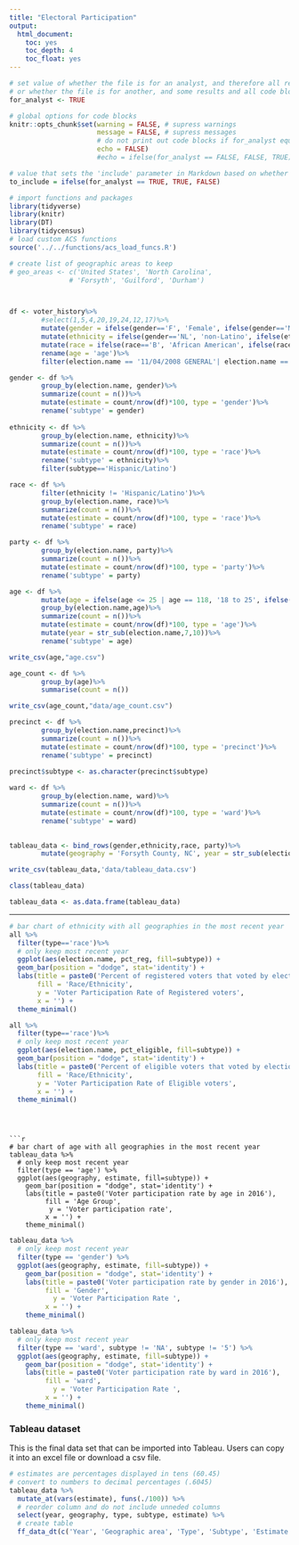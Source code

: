 ```yaml
---
title: "Electoral Participation"
output:
  html_document:
    toc: yes
    toc_depth: 4
    toc_float: yes
---
```


```r
# set value of whether the file is for an analyst, and therefore all resutls and code blocks are needed,
# or whether the file is for another, and some results and all code blocks are hidden
for_analyst <- TRUE

# global options for code blocks
knitr::opts_chunk$set(warning = FALSE, # supress warnings
                      message = FALSE, # supress messages
                      # do not print out code blocks if for_analyst equals FALSE
                      echo = FALSE)
                      #echo = ifelse(for_analyst == FALSE, FALSE, TRUE))

# value that sets the 'include' parameter in Markdown based on whether the document is for the analyst
to_include = ifelse(for_analyst == TRUE, TRUE, FALSE)
```

```r
# import functions and packages
library(tidyverse)
library(knitr)
library(DT)
library(tidycensus)
# load custom ACS functions
source('../../functions/acs_load_funcs.R')
```


```r
# create list of geographic areas to keep
# geo_areas <- c('United States', 'North Carolina', 
               # 'Forsyth', 'Guilford', 'Durham')



df <- voter_history%>%
        #select(1,5,4,20,19,24,12,17)%>%
        mutate(gender = ifelse(gender=='F', 'Female', ifelse(gender=='M', 'Male','Unspecified')))%>%
        mutate(ethnicity = ifelse(gender=='NL', 'non-Latino', ifelse(ethnicity=='HL', 'Hispanic/Latino','Unspecified')))%>%
        mutate(race = ifelse(race=='B', 'African American', ifelse(race=='W', 'White, non_Hispanic', ifelse(race=='I', 'American Indian', ifelse(race=='M', 'Multi Racial', ifelse(race=='O', 'Other', ifelse(race=='A', 'Asian', 'Unspecified')))))))%>%
        rename(age = 'age')%>%
        filter(election.name == '11/04/2008 GENERAL'| election.name =='05/04/2010 PRIMARY' | election.name == '11/02/2010 GENERAL'|election.name == '05/08/2012 PRIMARY'|election.name == '11/06/2012 GENERAL'| election.name == '05/06/2014 PRIMARY'| election.name == '11/04/2014 GENERAL'|election.name == '03/15/2016 PRIMARY'|election.name == '11/08/2016 GENERAL')

gender <- df %>%
        group_by(election.name, gender)%>%
        summarize(count = n())%>%
        mutate(estimate = count/nrow(df)*100, type = 'gender')%>%
        rename('subtype' = gender)
        
ethnicity <- df %>%
        group_by(election.name, ethnicity)%>%
        summarize(count = n())%>%
        mutate(estimate = count/nrow(df)*100, type = 'race')%>%
        rename('subtype' = ethnicity)%>%
        filter(subtype=='Hispanic/Latino')

race <- df %>%
        filter(ethnicity != 'Hispanic/Latino')%>%
        group_by(election.name, race)%>%
        summarize(count = n())%>%
        mutate(estimate = count/nrow(df)*100, type = 'race')%>%
        rename('subtype' = race)

party <- df %>%
        group_by(election.name, party)%>%
        summarize(count = n())%>%
        mutate(estimate = count/nrow(df)*100, type = 'party')%>%
        rename('subtype' = party)

age <- df %>%
        mutate(age = ifelse(age <= 25 | age == 118, '18 to 25', ifelse(age > 25 & age <= 29, '26 to 29', ifelse(age > 29 & age <= 39, '30 to 39', ifelse((age > 39 & age <= 49), '40 to 49', ifelse(age > 49 & age <= 64, '50 to 64', ifelse(age > 64 & age <= 84, '65 to 84', ifelse(age > 84 & age <= 99, '85 to 99', 'NA' ))))))))%>%
        group_by(election.name,age)%>%
        summarize(count = n())%>%
        mutate(estimate = count/nrow(df)*100, type = 'age')%>%
        mutate(year = str_sub(election.name,7,10))%>%
        rename('subtype' = age)

write_csv(age,"age.csv")

age_count <- df %>%
        group_by(age)%>%
        summarise(count = n())

write_csv(age_count,"data/age_count.csv")

precinct <- df %>%
        group_by(election.name,precinct)%>%
        summarize(count = n())%>%
        mutate(estimate = count/nrow(df)*100, type = 'precinct')%>%
        rename('subtype' = precinct)
        
precinct$subtype <- as.character(precinct$subtype)

ward <- df %>%
        group_by(election.name, ward)%>%
        summarize(count = n())%>%
        mutate(estimate = count/nrow(df)*100, type = 'ward')%>%
        rename('subtype' = ward)
                                                                                              

tableau_data <- bind_rows(gender,ethnicity,race, party)%>%
        mutate(geography = 'Forsyth County, NC', year = str_sub(election.name,7,10))

write_csv(tableau_data,'data/tableau_data.csv')

class(tableau_data)

tableau_data <- as.data.frame(tableau_data)

```

------


```r
# bar chart of ethnicity with all geographies in the most recent year
all %>%
  filter(type=='race')%>%
  # only keep most recent year
  ggplot(aes(election.name, pct_reg, fill=subtype)) +
  geom_bar(position = "dodge", stat='identity') +
  labs(title = paste0('Percent of registered voters that voted by election'),
       fill = 'Race/Ethnicity',
       y = 'Voter Participation Rate of Registered voters',
       x = '') +
  theme_minimal()
```
```r
all %>%
  filter(type=='race')%>%
  # only keep most recent year
  ggplot(aes(election.name, pct_eligible, fill=subtype)) +
  geom_bar(position = "dodge", stat='identity') +
  labs(title = paste0('Percent of eligible voters that voted by election'),
       fill = 'Race/Ethnicity',
       y = 'Voter Participation Rate of Eligible voters',
       x = '') +
  theme_minimal()
```
```



```r
# bar chart of age with all geographies in the most recent year
tableau_data %>%
  # only keep most recent year
  filter(type == 'age') %>%
  ggplot(aes(geography, estimate, fill=subtype)) +
    geom_bar(position = "dodge", stat='identity') +
    labs(title = paste0('Voter participation rate by age in 2016'),
         fill = 'Age Group',
          y = 'Voter participation rate',
         x = '') +
    theme_minimal()
```



```r
tableau_data %>%
  # only keep most recent year
  filter(type == 'gender') %>%
  ggplot(aes(geography, estimate, fill=subtype)) +
    geom_bar(position = "dodge", stat='identity') +
    labs(title = paste0('Voter participation rate by gender in 2016'),
         fill = 'Gender',
           y = 'Voter Participation Rate ',
         x = '') +
    theme_minimal()
```

```r
tableau_data %>%
  # only keep most recent year
  filter(type == 'ward', subtype != 'NA', subtype != '5') %>%
  ggplot(aes(geography, estimate, fill=subtype)) +
    geom_bar(position = "dodge", stat='identity') +
    labs(title = paste0('Voter participation rate by ward in 2016'),
         fill = 'ward',
           y = 'Voter Participation Rate ',
         x = '') +
    theme_minimal()
```


### Tableau dataset

This is the final data set that can be imported into Tableau. Users can copy it into an excel file or download a csv file.

```r
# estimates are percentages displayed in tens (60.45)
# convert to numbers to decimal percentages (.6045)
tableau_data %>%
  mutate_at(vars(estimate), funs(./100)) %>%
  # reorder column and do not include unneded columns
  select(year, geography, type, subtype, estimate) %>%
  # create table
  ff_data_dt(c('Year', 'Geographic area', 'Type', 'Subtype', 'Estimate'), for_tableau=TRUE)
``` 